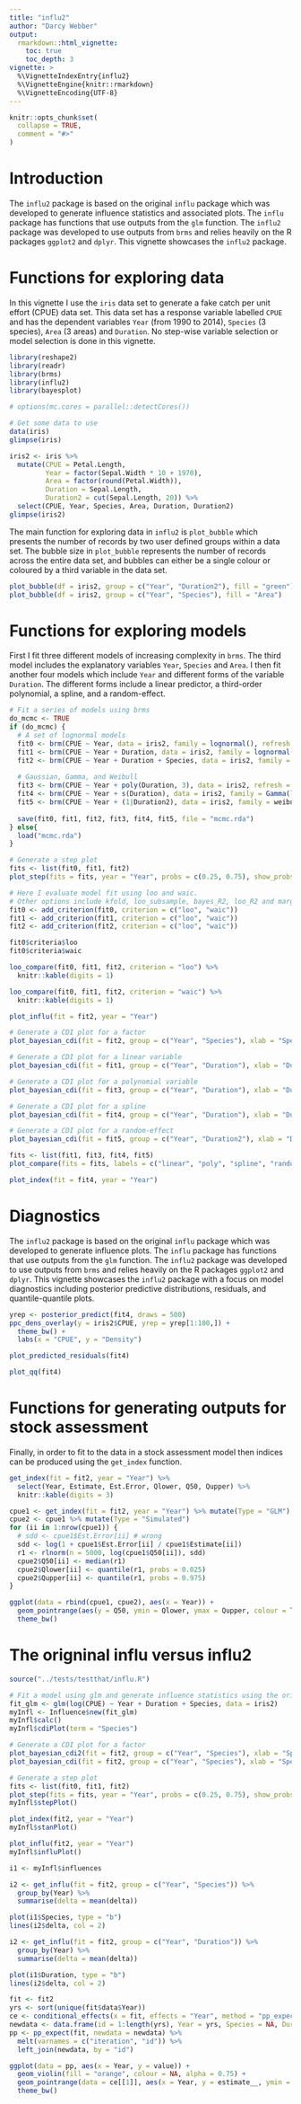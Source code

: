 ```yaml
---
title: "influ2"
author: "Darcy Webber"
output: 
  rmarkdown::html_vignette:
    toc: true
    toc_depth: 3
vignette: >
  %\VignetteIndexEntry{influ2}
  %\VignetteEngine{knitr::rmarkdown}
  %\VignetteEncoding{UTF-8}
---
```


```r
knitr::opts_chunk$set(
  collapse = TRUE,
  comment = "#>"
)
```

# Introduction

The `influ2` package is based on the original `influ` package which was developed to generate influence statistics and associated plots. The `influ` package has functions that use outputs from the `glm` function. The `influ2` package was developed to use outputs from `brms` and relies heavily on the R packages `ggplot2` and `dplyr`. This vignette showcases the `influ2` package.


# Functions for exploring data

In this vignette I use the `iris` data set to generate a fake catch per unit effort (CPUE) data set. This data set has a response variable labelled `CPUE` and has the dependent variables `Year` (from 1990 to 2014), `Species` (3 species), `Area` (3 areas) and `Duration`. No step-wise variable selection or model selection is done in this vignette.

```r
library(reshape2)
library(readr)
library(brms)
library(influ2)
library(bayesplot)

# options(mc.cores = parallel::detectCores())

# Get some data to use
data(iris)
glimpse(iris)

iris2 <- iris %>% 
  mutate(CPUE = Petal.Length, 
         Year = factor(Sepal.Width * 10 + 1970), 
         Area = factor(round(Petal.Width)), 
         Duration = Sepal.Length,
         Duration2 = cut(Sepal.Length, 20)) %>%
  select(CPUE, Year, Species, Area, Duration, Duration2)
glimpse(iris2)
```

The main function for exploring data in `influ2` is `plot_bubble` which presents the number of records by two user defined groups within a data set. The bubble size in `plot_bubble` represents the number of records across the entire data set, and bubbles can either be a single colour or coloured by a third variable in the data set.

```r
plot_bubble(df = iris2, group = c("Year", "Duration2"), fill = "green")
plot_bubble(df = iris2, group = c("Year", "Species"), fill = "Area")
```


# Functions for exploring models

First I fit three different models of increasing complexity in `brms`. The third model includes the explanatory variables `Year`, `Species` and `Area`. I then fit another four models which include `Year` and different forms of the variable `Duration`. The different forms include a linear predictor, a third-order polynomial, a spline, and a random-effect.

```r
# Fit a series of models using brms
do_mcmc <- TRUE
if (do_mcmc) {
  # A set of lognormal models
  fit0 <- brm(CPUE ~ Year, data = iris2, family = lognormal(), refresh = 0)
  fit1 <- brm(CPUE ~ Year + Duration, data = iris2, family = lognormal(), refresh = 0)
  fit2 <- brm(CPUE ~ Year + Duration + Species, data = iris2, family = lognormal(), refresh = 0)
  
  # Gaussian, Gamma, and Weibull
  fit3 <- brm(CPUE ~ Year + poly(Duration, 3), data = iris2, refresh = 0)
  fit4 <- brm(CPUE ~ Year + s(Duration), data = iris2, family = Gamma(link = "log"), refresh = 0)
  fit5 <- brm(CPUE ~ Year + (1|Duration2), data = iris2, family = weibull, refresh = 0)
  
  save(fit0, fit1, fit2, fit3, fit4, fit5, file = "mcmc.rda")
} else{
  load("mcmc.rda")
}
```

```r
# Generate a step plot
fits <- list(fit0, fit1, fit2)
plot_step(fits = fits, year = "Year", probs = c(0.25, 0.75), show_probs = TRUE)
```

```r
# Here I evaluate model fit using loo and waic. 
# Other options include kfold, loo_subsample, bayes_R2, loo_R2 and marglik
fit0 <- add_criterion(fit0, criterion = c("loo", "waic"))
fit1 <- add_criterion(fit1, criterion = c("loo", "waic"))
fit2 <- add_criterion(fit2, criterion = c("loo", "waic"))

fit0$criteria$loo
fit0$criteria$waic
```

```r
loo_compare(fit0, fit1, fit2, criterion = "loo") %>%
  knitr::kable(digits = 1)
```

```r
loo_compare(fit0, fit1, fit2, criterion = "waic") %>%
  knitr::kable(digits = 1)
```

```r
plot_influ(fit = fit2, year = "Year")
```

```r
# Generate a CDI plot for a factor
plot_bayesian_cdi(fit = fit2, group = c("Year", "Species"), xlab = "Species")
```

```r
# Generate a CDI plot for a linear variable
plot_bayesian_cdi(fit = fit1, group = c("Year", "Duration"), xlab = "Duration")

# Generate a CDI plot for a polynomial variable
plot_bayesian_cdi(fit = fit3, group = c("Year", "Duration"), xlab = "Duration")

# Generate a CDI plot for a spline
plot_bayesian_cdi(fit = fit4, group = c("Year", "Duration"), xlab = "Duration")

# Generate a CDI plot for a random-effect
plot_bayesian_cdi(fit = fit5, group = c("Year", "Duration2"), xlab = "Duration")
```

```r
fits <- list(fit1, fit3, fit4, fit5)
plot_compare(fits = fits, labels = c("linear", "poly", "spline", "random-effect"), year = "Year")
```

```r
plot_index(fit = fit4, year = "Year")
```

# Diagnostics

The `influ2` package is based on the original `influ` package which was developed to generate influence plots. The `influ` package has functions that use outputs from the `glm` function. The `influ2` package was developed to use outputs from `brms` and relies heavily on the R packages `ggplot2` and `dplyr`. This vignette showcases the `influ2` package with a focus on model diagnostics including posterior predictive distributions, residuals, and quantile-quantile plots.

```r
yrep <- posterior_predict(fit4, draws = 500)
ppc_dens_overlay(y = iris2$CPUE, yrep = yrep[1:100,]) + 
  theme_bw() +
  labs(x = "CPUE", y = "Density")

plot_predicted_residuals(fit4)

plot_qq(fit4)
```

# Functions for generating outputs for stock assessment

Finally, in order to fit to the data in a stock assessment model then indices can be produced using the `get_index` function.

```r
get_index(fit = fit2, year = "Year") %>%
  select(Year, Estimate, Est.Error, Qlower, Q50, Qupper) %>%
  knitr::kable(digits = 3)
```

```r
cpue1 <- get_index(fit = fit2, year = "Year") %>% mutate(Type = "GLM")
cpue2 <- cpue1 %>% mutate(Type = "Simulated")
for (ii in 1:nrow(cpue1)) {
  # sdd <- cpue1$Est.Error[ii] # wrong
  sdd <- log(1 + cpue1$Est.Error[ii] / cpue1$Estimate[ii])
  r1 <- rlnorm(n = 5000, log(cpue1$Q50[ii]), sdd)
  cpue2$Q50[ii] <- median(r1)
  cpue2$Qlower[ii] <- quantile(r1, probs = 0.025)
  cpue2$Qupper[ii] <- quantile(r1, probs = 0.975)
}

ggplot(data = rbind(cpue1, cpue2), aes(x = Year)) +
  geom_pointrange(aes(y = Q50, ymin = Qlower, ymax = Qupper, colour = Type), position = position_dodge(width = 0.5)) +
  theme_bw()
```


# The origninal influ versus influ2

```r
source("../tests/testthat/influ.R")

# Fit a model using glm and generate influence statistics using the original influ package
fit_glm <- glm(log(CPUE) ~ Year + Duration + Species, data = iris2)
myInfl <- Influence$new(fit_glm)
myInfl$calc()
myInfl$cdiPlot(term = "Species")
```

```r
# Generate a CDI plot for a factor
plot_bayesian_cdi2(fit = fit2, group = c("Year", "Species"), xlab = "Species")
plot_bayesian_cdi(fit = fit2, group = c("Year", "Species"), xlab = "Species")
```

```r
# Generate a step plot
fits <- list(fit0, fit1, fit2)
plot_step(fits = fits, year = "Year", probs = c(0.25, 0.75), show_probs = TRUE)
myInfl$stepPlot()
```

```r
plot_index(fit2, year = "Year")
myInfl$stanPlot()
```

```r
plot_influ(fit2, year = "Year")
myInfl$influPlot()

i1 <- myInfl$influences

i2 <- get_influ(fit = fit2, group = c("Year", "Species")) %>%
  group_by(Year) %>%
  summarise(delta = mean(delta))

plot(i1$Species, type = "b")
lines(i2$delta, col = 2)

i2 <- get_influ(fit = fit2, group = c("Year", "Duration")) %>%
  group_by(Year) %>%
  summarise(delta = mean(delta))

plot(i1$Duration, type = "b")
lines(i2$delta, col = 2)
```

```r
fit <- fit2
yrs <- sort(unique(fit$data$Year))
ce <- conditional_effects(x = fit, effects = "Year", method = "pp_expect")
newdata <- data.frame(id = 1:length(yrs), Year = yrs, Species = NA, Duration = mean(fit$data$Duration))
pp <- pp_expect(fit, newdata = newdata) %>%
  melt(varnames = c("iteration", "id")) %>%
  left_join(newdata, by = "id")

ggplot(data = pp, aes(x = Year, y = value)) +
  geom_violin(fill = "orange", colour = NA, alpha = 0.75) +
  geom_pointrange(data = ce[[1]], aes(x = Year, y = estimate__, ymin = lower__, ymax = upper__), colour = "blue", alpha = 0.5) +
  theme_bw()
```
